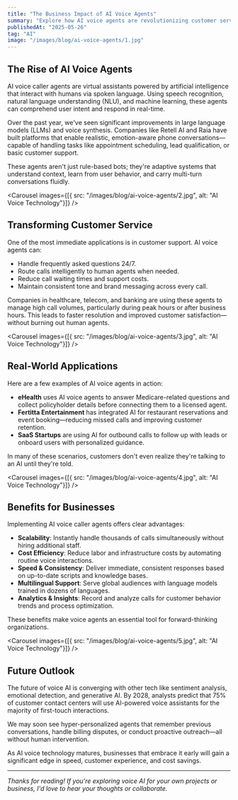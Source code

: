 ```yaml
---
title: "The Business Impact of AI Voice Agents"
summary: "Explore how AI voice agents are revolutionizing customer service, sales, and internal operations across industries."
publishedAt: "2025-05-26"
tag: "AI"
image: "/images/blog/ai-voice-agents/1.jpg"
---
```


## The Rise of AI Voice Agents

AI voice caller agents are virtual assistants powered by artificial intelligence that interact with humans via spoken language. Using speech recognition, natural language understanding (NLU), and machine learning, these agents can comprehend user intent and respond in real-time.

Over the past year, we've seen significant improvements in large language models (LLMs) and voice synthesis. Companies like Retell AI and Raia have built platforms that enable realistic, emotion-aware phone conversations—capable of handling tasks like appointment scheduling, lead qualification, or basic customer support.

These agents aren't just rule-based bots; they're adaptive systems that understand context, learn from user behavior, and carry multi-turn conversations fluidly.

<Carousel
  images={[{ src: "/images/blog/ai-voice-agents/2.jpg", alt: "AI Voice Technology"}]}
/>

## Transforming Customer Service

One of the most immediate applications is in customer support. AI voice agents can:

- Handle frequently asked questions 24/7.
- Route calls intelligently to human agents when needed.
- Reduce call waiting times and support costs.
- Maintain consistent tone and brand messaging across every call.

Companies in healthcare, telecom, and banking are using these agents to manage high call volumes, particularly during peak hours or after business hours. This leads to faster resolution and improved customer satisfaction—without burning out human agents.

<Carousel
  images={[{ src: "/images/blog/ai-voice-agents/3.jpg", alt: "AI Voice Technology"}]}
/>

## Real-World Applications

Here are a few examples of AI voice agents in action:

- **eHealth** uses AI voice agents to answer Medicare-related questions and collect policyholder details before connecting them to a licensed agent.
- **Fertitta Entertainment** has integrated AI for restaurant reservations and event booking—reducing missed calls and improving customer retention.
- **SaaS Startups** are using AI for outbound calls to follow up with leads or onboard users with personalized guidance.

In many of these scenarios, customers don't even realize they're talking to an AI until they're told.

<Carousel
  images={[{ src: "/images/blog/ai-voice-agents/4.jpg", alt: "AI Voice Technology"}]}
/>

## Benefits for Businesses

Implementing AI voice caller agents offers clear advantages:

- **Scalability**: Instantly handle thousands of calls simultaneously without hiring additional staff.
- **Cost Efficiency**: Reduce labor and infrastructure costs by automating routine voice interactions.
- **Speed & Consistency**: Deliver immediate, consistent responses based on up-to-date scripts and knowledge bases.
- **Multilingual Support**: Serve global audiences with language models trained in dozens of languages.
- **Analytics & Insights**: Record and analyze calls for customer behavior trends and process optimization.

These benefits make voice agents an essential tool for forward-thinking organizations.

<Carousel
  images={[{ src: "/images/blog/ai-voice-agents/5.jpg", alt: "AI Voice Technology"}]}
/>

## Future Outlook

The future of voice AI is converging with other tech like sentiment analysis, emotional detection, and generative AI. By 2028, analysts predict that 75% of customer contact centers will use AI-powered voice assistants for the majority of first-touch interactions.

We may soon see hyper-personalized agents that remember previous conversations, handle billing disputes, or conduct proactive outreach—all without human intervention.

As AI voice technology matures, businesses that embrace it early will gain a significant edge in speed, customer experience, and cost savings.

---

*Thanks for reading! If you're exploring voice AI for your own projects or business, I'd love to hear your thoughts or collaborate.*
